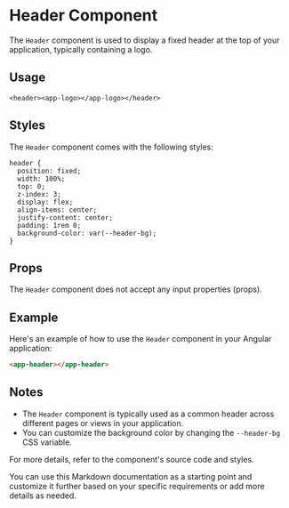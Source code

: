 
<Meta of={CurrencyListStory} />

# Header Component

The `Header` component is used to display a fixed header at the top of your application, typically containing a logo.

## Usage

`<header><app-logo></app-logo></header>`

## Styles

The `Header` component comes with the following styles:

```
header {
  position: fixed;
  width: 100%;
  top: 0;
  z-index: 3;
  display: flex;
  align-items: center;
  justify-content: center;
  padding: 1rem 0;
  background-color: var(--header-bg);
}
```

## Props

The `Header` component does not accept any input properties (props).

## Example

Here's an example of how to use the `Header` component in your Angular application:

```html
<app-header></app-header>
```

## Notes

- The `Header` component is typically used as a common header across different pages or views in your application.
- You can customize the background color by changing the `--header-bg` CSS variable.

For more details, refer to the component's source code and styles.

You can use this Markdown documentation as a starting point and customize it further based on your specific requirements or add more details as needed.

<Canvas of={CurrencyListStory.Default} />